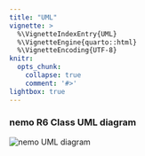 ```yaml
---
title: "UML"
vignette: >
  %\VignetteIndexEntry{UML}
  %\VignetteEngine{quarto::html}
  %\VignetteEncoding{UTF-8}
knitr:
  opts_chunk:
    collapse: true
    comment: '#>'
lightbox: true
---
```


### nemo R6 Class UML diagram

![](fig/uml/nemo.svg "nemo UML diagram"){.lightbox}